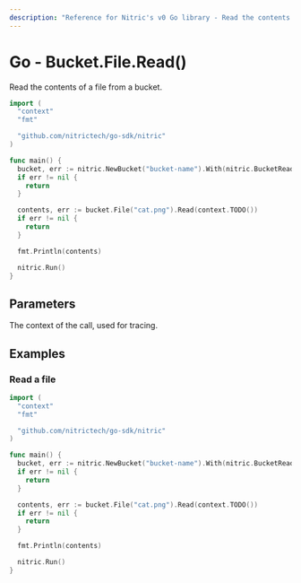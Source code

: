 ```yaml
---
description: "Reference for Nitric's v0 Go library - Read the contents of a file from a bucket."
---
```


# Go - Bucket.File.Read()

Read the contents of a file from a bucket.

```go
import (
  "context"
  "fmt"

  "github.com/nitrictech/go-sdk/nitric"
)

func main() {
  bucket, err := nitric.NewBucket("bucket-name").With(nitric.BucketReading)
  if err != nil {
    return
  }

  contents, err := bucket.File("cat.png").Read(context.TODO())
  if err != nil {
    return
  }

  fmt.Println(contents)

  nitric.Run()
}
```

## Parameters

<Properties>
  <Property name="ctx" required type="context">
    The context of the call, used for tracing.
  </Property>
</Properties>

## Examples

### Read a file

```go
import (
  "context"
  "fmt"

  "github.com/nitrictech/go-sdk/nitric"
)

func main() {
  bucket, err := nitric.NewBucket("bucket-name").With(nitric.BucketReading)
  if err != nil {
    return
  }

  contents, err := bucket.File("cat.png").Read(context.TODO())
  if err != nil {
    return
  }

  fmt.Println(contents)

  nitric.Run()
}
```
